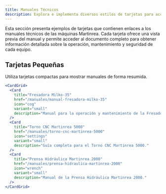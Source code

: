 ```yaml
---
title: Manuales Técnicos
description: Explora e implementa diversos estilos de tarjetas para acceder a los manuales técnicos de nuestras máquinas.
---
```


Esta sección presenta ejemplos de tarjetas que contienen enlaces a los manuales técnicos de las máquinas Martinrea. Cada tarjeta ofrece una vista previa del manual y permite acceder al documento completo para obtener información detallada sobre la operación, mantenimiento y seguridad de cada equipo.

## Tarjetas Pequeñas

Utiliza tarjetas compactas para mostrar manuales de forma resumida.

<CardGrid>
  <Card
    title="Fresadora Milko‑35"
    href="/manuales/manual-fresadora-milko-35"
    icon="cog"
    variant="small"
    description="Manual para la operación y mantenimiento de la Fresadora Milko‑35."
  />
  <Card
    title="Torno CNC Martinrea 5000"
    href="/manuales/torno-cnc-martinrea-5000"
    icon="settings"
    variant="small"
    description="Guía completa para el Torno CNC Martinrea 5000."
  />
  <Card
    title="Prensa Hidráulica Martinrea 2000"
    href="/manuales/prensa-hidraulica-martinrea-2000"
    icon="wrench"
    variant="small"
    description="Manual de la Prensa Hidráulica Martinrea 2000."
  />
</CardGrid>

```jsx
<CardGrid>
  <Card
    title="Fresadora Milko‑35"
    href="/manuales/manual-fresadora-milko-35"
    icon="cog"
    variant="small"
    description="Manual para la operación y mantenimiento de la Fresadora Milko‑35."
  />
  <Card
    title="Torno CNC Martinrea 5000"
    href="/manuales/torno-cnc-martinrea-5000"
    icon="settings"
    variant="small"
    description="Guía completa para el Torno CNC Martinrea 5000."
  />
  <Card
    title="Prensa Hidráulica Martinrea 2000"
    href="/manuales/prensa-hidraulica-martinrea-2000"
    icon="wrench"
    variant="small"
    description="Manual de la Prensa Hidráulica Martinrea 2000."
  />
</CardGrid>
